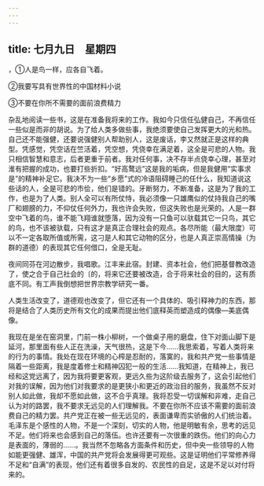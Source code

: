 ```yaml
---
---
---
```

title: 七月九日　星期四
---




，①人是鸟一样，应各自飞着。

②我要写具有世界性的中国材料小说

③不要在你所不需要的面前浪费精力

杂乱地阅读一些书，这是在准备我将来的工作。我如今只信任弘健自己，不再信任一些似是而非的胡说。为了给人类多做些事，我绝须要使自己发挥更大的光和热。自己还不能强健，还要说强健别人帮助别人，这是废话，李又然就正是这样的典型。凭感觉，凭空话在竺活着，凭空想，凭侥幸在满足着，这全是可悲的人物。我只相信智慧和意志，后者更重于前者。我对任何事，决不存半点侥幸心理，甚至对淮有把握的成功，也要打些折扣。“好高鹜远”这是我的垢病，但是我健用“实事求是”的精神补足它。我决不为一些“乡愿”式的冷语阻碍睡己的任什么，我知道说这些话的人，全是可悲的市侩，他们是错的。牙断努力，不断准备，这是为了我的工作，也是为了人类。别人全可以有所仗恃，我必须像一只雄鹰似的仗持我自己的嘴厂和翅膀的力，不仰仗任何外力，我也许会失败，但这失败也是光荣的。人是一群空中飞着的鸟，谁不能飞翔谁就堕落，因为没有一只鱼可以驮载其它一只鸟，其它的鸟，也不该被驮载，只有这才是真正合理社会的观点。各尽所能（最大限度）可以不一定各取所值或所需，这刁是人和其它动物的区分，也是人真正崇高情操（为群的道德）的表现其它任何借口，全是无耻。

夜间同芬在河边散步，我唱歌。江丰来此宿。封建、资本社会，他们把基督教改造了，使之合于自己社会的〔的，将来它还要被改造，合于将来社会的目的，这有质底不同。有工声我倒想把世界宗教学研究一番。

人类生活改变了，道德观也改变了，但它还有一个具体的、吸引释神力的东西，那将是结合了人类历史所有文化的成果而提出他们底释英而塑造成的偶像―美底偶像。

我现在是坐在窑洞里，门前一株小柳树，一个做桌子用的磨盘，住下对面山脚下是延河，那里面有些人正在洗澡，天气很热，这是下今……我思索着，写着人类将来的行为的事情。我处在现在环境的心榨是忍耐的，落寞的，我和共产党一些事情是隔着一些距离，我是度着修士和精神囚犯一般的生活……我知道，在精神上，我已经和这党远离了，因为我将要更客观，更远久些为这阶级去服务了，这会引起他们对我的误解，因为他们对我要求的是更狭小和更近的政治目的服务，我虽然不反对别人如此做，我却不愿如此做，这不合乎真理。我将忍受一切误解和非难，走自己认为对的路罢，我不要求无远见的人们理解我。不要在你所不应该不需要的面前浪费自己的精力罢。共产党正在被一些无远见的，表面谦卑而实骄傲的人们统治着。毛泽东是个感性的人物，不是一个深刻，切实的人物，他是明敏有余，思考的远见不足。他们将来也会感到自己的落伍。也许还要有一次很重的跌伤。他们的向心力是表面的，薄弱的……。我当然不忽略各方面条件和历史，但中央一些领导的人物如能更强健、雄浑，中国的共产党将会发展得更可观些。这是证明他们平常修养得不足和“自满”的表现，他们还有着很多自发的、农民性的自足，这是不足以对付将来的。
